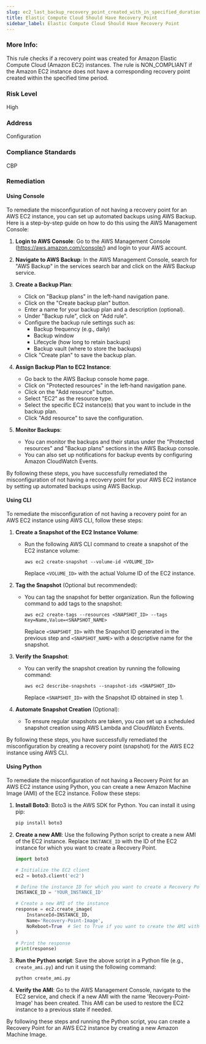 ```yaml
---
slug: ec2_last_backup_recovery_point_created_with_in_specified_duration
title: Elastic Compute Cloud Should Have Recovery Point 
sidebar_label: Elastic Compute Cloud Should Have Recovery Point 
---
```


### More Info:

This rule checks if a recovery point was created for Amazon Elastic Compute Cloud (Amazon EC2) instances. The rule is NON_COMPLIANT if the Amazon EC2 instance does not have a corresponding recovery point created within the specified time period.

### Risk Level

High

### Address

Configuration

### Compliance Standards

CBP

### Remediation

#### Using Console

To remediate the misconfiguration of not having a recovery point for an AWS EC2 instance, you can set up automated backups using AWS Backup. Here is a step-by-step guide on how to do this using the AWS Management Console:

1. **Login to AWS Console**: Go to the AWS Management Console (https://aws.amazon.com/console/) and login to your AWS account.

2. **Navigate to AWS Backup**: In the AWS Management Console, search for "AWS Backup" in the services search bar and click on the AWS Backup service.

3. **Create a Backup Plan**:
   - Click on "Backup plans" in the left-hand navigation pane.
   - Click on the "Create backup plan" button.
   - Enter a name for your backup plan and a description (optional).
   - Under "Backup rule", click on "Add rule".
   - Configure the backup rule settings such as:
     - Backup frequency (e.g., daily)
     - Backup window
     - Lifecycle (how long to retain backups)
     - Backup vault (where to store the backups)
   - Click "Create plan" to save the backup plan.

4. **Assign Backup Plan to EC2 Instance**:
   - Go back to the AWS Backup console home page.
   - Click on "Protected resources" in the left-hand navigation pane.
   - Click on the "Add resource" button.
   - Select "EC2" as the resource type.
   - Select the specific EC2 instance(s) that you want to include in the backup plan.
   - Click "Add resource" to save the configuration.

5. **Monitor Backups**:
   - You can monitor the backups and their status under the "Protected resources" and "Backup plans" sections in the AWS Backup console.
   - You can also set up notifications for backup events by configuring Amazon CloudWatch Events.

By following these steps, you have successfully remediated the misconfiguration of not having a recovery point for your AWS EC2 instance by setting up automated backups using AWS Backup.

#### Using CLI

To remediate the misconfiguration of not having a recovery point for an AWS EC2 instance using AWS CLI, follow these steps:

1. **Create a Snapshot of the EC2 Instance Volume**:
   - Run the following AWS CLI command to create a snapshot of the EC2 instance volume:
     ```
     aws ec2 create-snapshot --volume-id <VOLUME_ID>
     ```
     Replace `<VOLUME_ID>` with the actual Volume ID of the EC2 instance.

2. **Tag the Snapshot** (Optional but recommended):
   - You can tag the snapshot for better organization. Run the following command to add tags to the snapshot:
     ```
     aws ec2 create-tags --resources <SNAPSHOT_ID> --tags Key=Name,Value=<SNAPSHOT_NAME>
     ```
     Replace `<SNAPSHOT_ID>` with the Snapshot ID generated in the previous step and `<SNAPSHOT_NAME>` with a descriptive name for the snapshot.

3. **Verify the Snapshot**:
   - You can verify the snapshot creation by running the following command:
     ```
     aws ec2 describe-snapshots --snapshot-ids <SNAPSHOT_ID>
     ```
     Replace `<SNAPSHOT_ID>` with the Snapshot ID obtained in step 1.

4. **Automate Snapshot Creation** (Optional):
   - To ensure regular snapshots are taken, you can set up a scheduled snapshot creation using AWS Lambda and CloudWatch Events.

By following these steps, you have successfully remediated the misconfiguration by creating a recovery point (snapshot) for the AWS EC2 instance using AWS CLI.

#### Using Python

To remediate the misconfiguration of not having a Recovery Point for an AWS EC2 instance using Python, you can create a new Amazon Machine Image (AMI) of the EC2 instance. Follow these steps:

1. **Install Boto3**: Boto3 is the AWS SDK for Python. You can install it using pip:
   ```bash
   pip install boto3
   ```

2. **Create a new AMI**: Use the following Python script to create a new AMI of the EC2 instance. Replace `INSTANCE_ID` with the ID of the EC2 instance for which you want to create a Recovery Point.

   ```python
   import boto3

   # Initialize the EC2 client
   ec2 = boto3.client('ec2')

   # Define the instance ID for which you want to create a Recovery Point
   INSTANCE_ID = 'YOUR_INSTANCE_ID'

   # Create a new AMI of the instance
   response = ec2.create_image(
       InstanceId=INSTANCE_ID,
       Name='Recovery-Point-Image',
       NoReboot=True  # Set to True if you want to create the AMI without rebooting the instance
   )

   # Print the response
   print(response)
   ```

3. **Run the Python script**: Save the above script in a Python file (e.g., `create_ami.py`) and run it using the following command:
   ```bash
   python create_ami.py
   ```

4. **Verify the AMI**: Go to the AWS Management Console, navigate to the EC2 service, and check if a new AMI with the name 'Recovery-Point-Image' has been created. This AMI can be used to restore the EC2 instance to a previous state if needed.

By following these steps and running the Python script, you can create a Recovery Point for an AWS EC2 instance by creating a new Amazon Machine Image.

